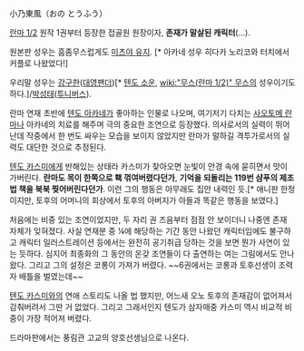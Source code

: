 小乃東風（おの とうふう）

[[란마 1/2]] 원작 1권부터 등장한 접골원 원장이자, '''존재가 말살된 캐릭터'''(...).

원본판 성우는 흠좀무스럽게도 [[미츠야 유지]]. [* 아카네 성우 히다카 노리코와 터치에서 커플로 나왔었다!]

우리말 성우는 [[강구한]]([[대영팬더]])[* [[텐도 소운]], [[wiki:"무스(란마 1/2)" 무스]]의 성우이기도 하다.]/[[박성태]]([[투니버스]]).

란마 연재 초반에 [[텐도 아카네]]가 좋아하는 인물로 나오며, 여기저기 다치는 [[사오토메 란마]]나 아카네의 치료를 해주며 극의 중요한 조연으로 등장했다. 의사로서의 실력이 뛰어난데 작중에서 한 번도 싸우는 모습을 보이지 않았지만 란마가 말하길 격투가로서의 실력도 대단한 것으로 추정된다.

[[텐도 카스미]]에게 반해있는 상태라 카스미가 찾아오면 눈빛이 안경 속에 묻히면서 맛이 가버린다. '''란마도 목이 한쪽으로 홱 꺾여버렸다던가''', '''기억을 되돌리는 119번 샴푸의 제조법 책을 북북 찢어버린다던가'''. 이런 그의 행동은 아무래도 집안 내력인 듯.[* 애니판 한정이지만, 토후의 어머니의 회상에서 토후의 아버지가 아들과 똑같은 행동을 보였다.]

처음에는 비중 있는 조연이었지만, 두 자리 권 즈음부터 점점 안 보이더니 나중엔 존재 자체가 잊혀졌다. 사실 연재분 중 ¼에 해당하는 기간 동안 나왔던 캐릭터임에도 불구하고 캐릭터 일러스트레이션 등에서는 완전히 공기취급 당하는 것을 보면 뭔가 사연이 있는 듯하다. 심지어 최종화의 그 동안의 온갖 조연들이 다 출연하는 여는 그림에서도 안나왔다. 그리고 그의 설정은 코롱이 가져가 버렸다. ~~6권에서는 코롱과 토후선생이 조력자 배틀을 벌였는데~~

[[텐도 카스미]]와의 연애 스토리도 나올 법 했지만, 어느새 오노 토후의 존재감이 없어져서 감춰버려서 그딴 거 없었다. 그리고 그래서인지 텐도가 삼자매중 카스미 역시 비교적 비중이 가장 적어져 버렸다.

드라마판에서는 풍림관 고교의 양호선생님으로 나온다.
